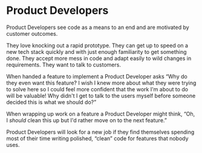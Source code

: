 # Product Developers

Product Developers see code as a means to an end and are motivated by customer outcomes.

They love knocking out a rapid prototype. They can get up to speed on a new tech stack quickly and with just enough familiarity to get something done. They accept more mess in code and adapt easily to wild changes in requirements. They want to talk to customers.

When handed a feature to implement a Product Developer asks “Why do they even want this feature? I wish I knew more about what they were trying to solve here so I could feel more confident that the work I'm about to do will be valuable! Why didn't I get to talk to the users myself before someone decided this is what we should do?”

When wrapping up work on a feature a Product Developer might think, “Oh, I _should_ clean this up but I'd rather move on to the next feature.”

Product Developers will look for a new job if they find themselves spending most of their time writing polished, “clean” code for features that nobody uses.
